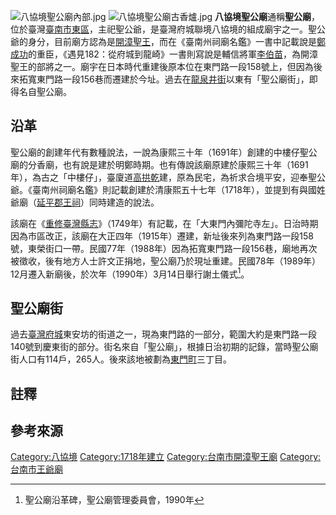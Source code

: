 {{coord|22.986045|120.215012|display=title}}
{{東亞廟宇
| name = 聖公廟
| img = File:八協境聖公廟.jpg
| img_capt = 
| image_width = 250px
| location = {{ROC-TW}}[[臺南市|臺南市]][[東區_(臺南市)|東區]]泉南里樹林街一段79號{{r|聯境}}
| god = 聖公爺（開漳聖王；另有他說）
| type = 
| struct = 
| open_year = 清康熙五十七年（1718年）{{r|相}}
| cere_date = 
}}
[[File:八協境聖公廟內部.jpg|thumb]]
[[File:八協境聖公廟古香爐.jpg|thumb]]
'''八協境聖公廟'''通稱'''聖公廟'''，位於臺灣[[臺南市|臺南市]][[東區_(臺南市)|東區]]，主祀聖公爺，是臺灣府城聯境八協境的組成廟宇之一{{r|聯境}}{{r|市182}}。聖公爺的身分，目前廟方認為是[[開漳聖王|開漳聖王]]{{r|文化資源}}，而在《臺南州祠廟名鑑》一書中記載說是[[鄭成功|鄭成功]]的重臣{{r|相}}，《遇見182：從府城到龍崎》一書則寫說是輔信將軍[[李伯瑤|李伯苗]]{{NoteTag|該書原寫「李百苗」，應為誤字。}}，為開漳聖王的部將之一{{r|市182}}。廟宇在日本時代重建後原本位在東門路一段158號上，但因為後來拓寬東門路一段156巷而遷建於今址{{r|市182}}{{r|聯境}}。過去在[[龍泉井街|龍泉井街]]以東有「聖公廟街」，即得名自聖公廟{{r|市182}}。

== 沿革 ==
聖公廟的創建年代有數種說法，一說為康熙三十年（1691年）創建的中樓仔聖公廟的分香廟，也有說是建於明鄭時期{{r|市}}{{r|市182}}。也有傳說該廟原建於康熙三十年（1691年），為古之「中樓仔」，臺廈道[[高拱乾|高拱乾]]建，原為民宅，為祈求合境平安，迎奉聖公爺{{NoteTag|根據《[[重修臺灣縣志|重修臺灣縣志]]‧卷九》：「聖公廟在[[永康里_(堡里)|永康里]]中樓仔街（神姓倪，忘其名。生長海濱，熟識港道，為海舶總管。歿而為神，舟人咸敬祀之）。康熙三十年，巡道高拱乾建。又一在大東門內彌陀寺左。一在西定坊，曰[[總趕宮|總管宮]]，偽時建。一在鎮北坊總爺街。」之說法，則高拱乾所建之中樓仔聖公廟應該跟此廟並非同一間廟。}}{{r|聯境}}。《臺南州祠廟名鑑》則記載創建於清康熙五十七年（1718年），並提到有與國姓爺廟（[[延平郡王祠|延平郡王祠]]）同時建造的說法{{r|相}}{{r|聯境}}。

該廟在《[[重修臺灣縣志|重修臺灣縣志]]》（1749年）有記載，在「大東門內彌陀寺左」{{r|市182}}。日治時期因為市區改正，該廟在大正四年（1915年）遷建，新址後來列為東門路一段158號，東榮街口一帶{{r|相}}{{r|市182}}{{r|聯境}}。民國77年（1988年）因為拓寬東門路一段156巷，廟地再次被徵收，後有地方人士許文正捐地，聖公廟乃於現址重建{{r|市182}}{{r|聯境}}。民國78年（1989年）12月遷入新廟後，於次年（1990年）3月14日舉行謝土儀式<ref>聖公廟沿革碑，聖公廟管理委員會，1990年</ref>{{r|聯境}}。

== 聖公廟街 ==
過去[[臺灣府城|臺灣府城]]東安坊的街道之一，現為東門路的一部分，範圍大約是東門路一段140號到慶東街的部分{{r|市}}{{r|市182}}。街名來自「聖公廟」，根據日治初期的記錄，當時聖公廟街人口有114戶，265人{{r|市}}{{r|市182}}。後來該地被劃為[[東門町_(臺南市)|東門町]]三丁目{{r|市}}。

== 註釋 ==
{{NoteFoot}}

== 參考來源 ==
{{reflist|refs=
<ref name="聯境">{{cite book|author=謝奇峰 |title=《臺南府城聯境組織研究》|publisher=臺南市政府文化局 |isbn=978-986-03-9413-9 |date=2013-12 |pages=頁241}}</ref>
<ref name="市182">{{cite book|author=許永河 |title=《遇見182：從府城到龍崎》|publisher=臺南市政府文化局 |date=2014-12 |isbn=978-986-04-3030-1 |pages=頁187─188 }}</ref>
<ref name="市">{{cite book|author= |title=《臺灣地名辭書卷廿一：臺南市》 |publisher=國史館臺灣文獻館 |location= |isbn= 957-02-3370-2  |date=1999-02 |pages=頁316、318}}</ref>
<ref name="相">{{cite book|author=相良吉哉 |title=《[[臺南州祠廟名鑑|臺南州祠廟名鑑]]》 |date=1933-08-18 |language=ja |edition=嘉邑城隍廟2002年3月再版 |publisher=臺灣日日新報社臺南支局 |location=臺南市錦町二丁目七七番地 |pages=頁3 }}</ref>
<ref name="文化資源">{{cite web |url=http://crgis.rchss.sinica.edu.tw/temples/TainanCity/east/2101007-SGM |author=吳明勳 |title=聖公廟 |work=文化資源地理系統 |date=2011-08-18 |accessdate=2017-04-11 |archive-date=2019-12-27 |archive-url=https://web.archive.org/web/20191227161016/http://crgis.rchss.sinica.edu.tw/temples/TainanCity/east/2101007-SGM |dead-url=no }}</ref>
}}

{{臺灣府城聯境}}

[[Category:八協境|Category:八協境]]
[[Category:1718年建立|Category:1718年建立]]
[[Category:台南市開漳聖王廟|Category:台南市開漳聖王廟]]
[[Category:台南市王爺廟|Category:台南市王爺廟]]